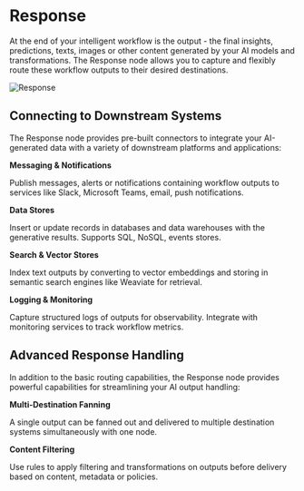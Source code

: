 #  Response

At the end of your intelligent workflow is the output - the final insights, predictions, texts, images or other content generated by your AI models and transformations. The Response node allows you to capture and flexibly route these workflow outputs to their desired destinations.

![Response](/assets/response.png)

## Connecting to Downstream Systems

The Response node provides pre-built connectors to integrate your AI-generated data with a variety of downstream platforms and applications:

**Messaging & Notifications** 

Publish messages, alerts or notifications containing workflow outputs to services like Slack, Microsoft Teams, email, push notifications.

**Data Stores**

Insert or update records in databases and data warehouses with the generative results. Supports SQL, NoSQL, events stores.

**Search & Vector Stores**

Index text outputs by converting to vector embeddings and storing in semantic search engines like Weaviate for retrieval.  

**Logging & Monitoring**

Capture structured logs of outputs for observability. Integrate with monitoring services to track workflow metrics.

## Advanced Response Handling

In addition to the basic routing capabilities, the Response node provides powerful capabilities for streamlining your AI output handling:

**Multi-Destination Fanning**

A single output can be fanned out and delivered to multiple destination systems simultaneously with one node.

**Content Filtering**

Use rules to apply filtering and transformations on outputs before delivery based on content, metadata or policies.


